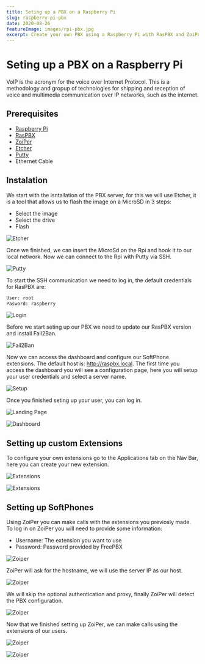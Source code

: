 ```yaml
---
title: Seting up a PBX on a Raspberry Pi
slug: raspberry-pi-pbx
date: 2020-08-26
featureImage: images/rpi-pbx.jpg
excerpt: Create your own PBX using a Raspberry Pi with RasPBX and ZoiPer.
---
```


# Seting up a PBX on a Raspberry Pi

VoIP is the acronym for the voice over Internet Protocol. This is a methodology and gropup of technologies for shipping and reception of voice and multimedia communication over IP networks, such as the internet.

## Prerequisites

- [Raspberry Pi](https://www.raspberrypi.org/)
- [RasPBX](http://www.raspberry-asterisk.org/)
- [ZoiPer](https://www.zoiper.com/)
- [Etcher](https://www.balena.io/etcher/)
- [Putty](https://www.putty.org/)
- Ethernet Cable

## Instalation

We start with the isntallation of the PBX server, for this we will use Etcher, it is a tool that allows us to flash the image on a MicroSD in 3 steps:

- Select the image
- Select the drive
- Flash

![Etcher](images/etcher.png)

Once we finished, we can insert the MicroSd on the Rpi and hook it to our local network.
Now we can connect to the Rpi with Putty via SSH.

![Putty](images/putty.png)

To start the SSH communication we need to log in, the default credentials for RasPBX are:

```bash
User: root
Pasword: raspberry
```

![Login](images/login.png)

Before we start seting up our PBX we need to update our RasPBX version and install Fail2Ban.

![Fail2Ban](images/fail2ban.png)

Now we can access the dashboard and configure our SoftPhone extensions. The default host is: http://raspbx.local. The first time you access the dashboard you will see a configuration page, here you will setup your user credentials and select a server name.

![Setup](images/setup.png)

Once you finished seting up your user, you can log in.

![Landing Page](images/landing-page.png)

![Dashboard](images/dashboard.png)

## Setting up custom Extensions

To configure your own extensions go to the Applications tab on the Nav Bar, here you can create your new extension.

![Extensions](images/extensions.png)

![Extensions](images/extensions-101.png)

## Setting up SoftPhones

Using ZoiPer you can make calls with the extensions you previosly made. To log in on ZoiPer you will need to provide some information:

- Username: The extension you want to use
- Password: Password provided by FreePBX

![Zoiper](images/zoiper-1.png)

ZoiPer will ask for the hostname, we will use the server IP as our host.

![Zoiper](images/zoiper-2.png)

We will skip the optional authentication and proxy, finally ZoiPer will detect the PBX configuration.

![Zoiper](images/zoiper-3.png)

Now that we finished setting up ZoiPer, we can make calls using the extensions of our users.

![Zoiper](images/zoiper-4.png)

![Zoiper](images/zoiper-5.png)
